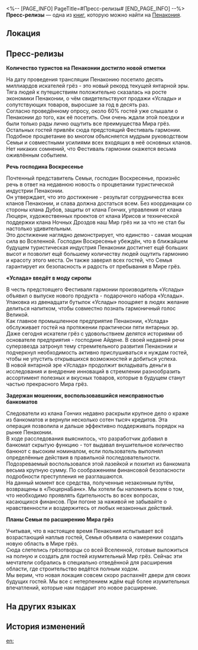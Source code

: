 <%-- [PAGE_INFO]
PageTitle=#Пресс-релизы#
[END_PAGE_INFO] --%>
{{Дополнить}}
{{Книга Инфобокс
|id           = 309
|partIds      = 190569
|Название     = 
|Изображение  = Предмет Газета.png
|Мир          = Пенакония
|Томов        = 1
|Автор        = <!--нужно добавить-->
|Описание     = Огромное множество пресс-релизов с телевизионной станции Пенаконии, в которых описываются смешные события, произошедшие во время грёз.
|Том1         = {{tx}}
|Источник1    = {{tx|Отсутствует источник}}
|Персонажи    = 
|Фракции      = 
}}
'''Пресс-релизы''' — одна из [[Книги|книг]], которую можно найти на [[Пенакония]].

==Локация==
{{Отметка карты|<!--название карты-->|<!--id отметки-->}}

==Пресс-релизы==
'''Количество туристов на Пенаконии достигло новой отметки'''

На дату проведения трансляции Пенаконию посетило десять миллиардов искателей грёз - это новый рекорд текущей янтарной эры. Тяга людей к путешествиям положительно сказалась на росте экономики Пенаконии, о чём свидетельствуют продажи «Услады» и сопутствующих товаров, выросшие за год в десять раз.<br />
Согласно проведённому опросу, около 60% гостей уже слышали о Пенаконии до того, как её посетить. Они очень ждали этой поездки и были только рады лично ощутить все преимущества Мира грёз. Остальных гостей привлёк сюда предстоящий Фестиваль гармонии.<br />
Подобное процветание во многом объясняется мудрым руководством Семьи и совместными усилиями всех входящих в неё основных кланов. Нет никаких сомнений, что Фестиваль гармонии окажется весьма оживлённым событием.


'''Речь господина Воскресенье'''

Почтенный представитель Семьи, господин Воскресенье, произнёс речь в ответ на недавнюю новость о процветании туристической индустрии Пенаконии.<br />
Он утверждает, что это достижение - результат сотрудничества всех кланов Пенаконии, и слава должна достаться всем. Без координации со стороны клана Дубов, защиты от клана Гончих, управления от клана Люцерн, художественных проектов от клана Ирисов и технической поддержки клана Ночных Дроздов наш Мир грёз ни за что не стал бы настолько удивительным.<br />
Это достижение наглядно демонстрирует, что единство - самая мощная сила во Вселенной. Господин Воскресенье убеждён, что в ближайшем будущем туристическая индустрия Пенаконии достигнет ещё больших высот и позволит ещё большему количеству людей ощутить гармонию и красоту этого места. Он также заверил всех гостей, что Семья гарантирует их безопасность и радость от пребывания в Мире грёз.


'''«Услада» введёт в моду сиропы'''

В честь предстоящего Фестиваля гармонии производитель «Услады» объявил о выпуске нового продукта - подарочного набора «Услады». Упаковка из двенадцати бутылок «Услады» поощряет в людях желание делиться напитком, чтобы совместно познать гармоничный голос Великой.<br />
Как главное промышленное предприятие Пенаконии, «Услада» обслуживает гостей на протяжении практически пяти янтарных эр. Даже сегодня искатели грёз с удовольствием делятся историями об основателе предприятия - господине Айдене. В своей недавней речи суперзвезда затронул тему стремительного развития Пенаконии и подчеркнул необходимость активно прислушиваться к нуждам гостей, чтобы не упустить открывшихся возможностей и добиться успеха.<br />
В новой янтарной эре «Услада» продолжит вкладывать деньги в исследования и внедрение инноваций в стремлении разнообразить ассортимент полезных и вкусных товаров, которые в будущем станут частью прекрасного Мира грёз.


'''Задержан мошенник, воспользовавшийся неисправностью банкоматов'''

Следователи из клана Гончих недавно раскрыли крупное дело о краже из банкоматов и вернули несколько сотен тысяч кредитов. Эта операция позволила и дальше эффективно поддерживать порядок на рынке Пенаконии.<br />
В ходе расследования выяснилось, что разработчик добавил в банкомат скрытую функцию - тот выдавал внушительное количество банкнот с высоким номиналом, если пользователь выполнял определённые действия в правильной последовательности. Подозреваемый воспользовался этой лазейкой и похитил из банкомата весьма крупную сумму. По соображениям финансовой безопасности подробности преступления не разглашаются.<br />
На данный момент все средства, полученные незаконным путём, возвращены в «ЛюцернаБанк». Мы хотели бы напомнить всем о том, что необходимо проявлять бдительность во всех вопросах, касающихся финансов. При погоне за наживой не забывайте о нравственности и воздержитесь от любых незаконных действий.


'''Планы Семьи по расширению Мира грёз'''

Учитывая, что в настоящее время Пенакония испытывает всё возрастающий наплыв гостей, Семья объявила о намерении создать новую область в Мире грёз.<br />
Сюда слетелись грёзотворцы со всей Вселенной, готовые выложиться на полную и создать для гостей изумительный Мир грёз. Сейчас эти мечтатели собрались в специально отведённой для расширения области, где строительство ведётся полным ходом.<br />
Мы верим, что новая локация совсем скоро распахнёт двери для своих будущих гостей. Мы все с нетерпением ждём ещё более изумительных впечатлений, которые нам подарит это новое расширение.

==На других языках==
{{На других языках
|en   = Press Releases
|zhs  = 新闻稿数则
|zht  = 新聞稿數則
|ja   = いくつかのニュースリリース
|ko   = 몇 가지 보도 자료
|es   = Comunicados de prensa
|fr   = Communiqués de presse
|ru   = Пресс-релизы
|th   = รวมต้นฉบับข่าว
|vi   = Thông Cáo Báo Chí
|de   = Pressemitteilung
|id   = Laporan Pers
|pt   = Comunicados de Imprensa
}}

==История изменений==
{{История изменений|3.5}}

[[en:]]